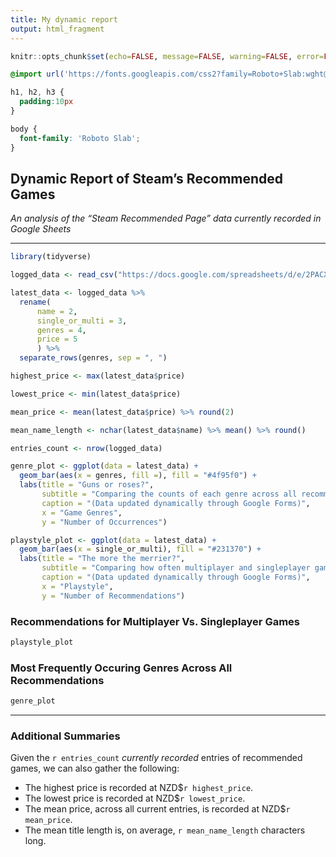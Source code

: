 ```yaml
---
title: My dynamic report
output: html_fragment
---
```


```r
knitr::opts_chunk$set(echo=FALSE, message=FALSE, warning=FALSE, error=FALSE)

```

```css
@import url('https://fonts.googleapis.com/css2?family=Roboto+Slab:wght@100..900&display=swap');

h1, h2, h3 {
  padding:10px
}

body {
  font-family: 'Roboto Slab';
}
```

## Dynamic Report of Steam's Recommended Games

*An analysis of the "Steam Recommended Page" data currently recorded in Google Sheets*

---

```r
library(tidyverse)

logged_data <- read_csv("https://docs.google.com/spreadsheets/d/e/2PACX-1vSNgQgD-2uGRVZMrgSd7WZ8fKjyIfZf-9nLJmLmfoGfkl63MTWI6czrAT56rloVPRysxuMrkLk9__fl/pub?output=csv")

latest_data <- logged_data %>% 
  rename(
      name = 2,
      single_or_multi = 3,
      genres = 4,
      price = 5
      ) %>%
  separate_rows(genres, sep = ", ")

highest_price <- max(latest_data$price)

lowest_price <- min(latest_data$price)

mean_price <- mean(latest_data$price) %>% round(2)

mean_name_length <- nchar(latest_data$name) %>% mean() %>% round()

entries_count <- nrow(logged_data)

genre_plot <- ggplot(data = latest_data) +
  geom_bar(aes(x = genres, fill =), fill = "#4f95f0") +
  labs(title = "Guns or roses?",
       subtitle = "Comparing the counts of each genre across all recommendations",
       caption = "(Data updated dynamically through Google Forms)",
       x = "Game Genres",
       y = "Number of Occurrences")

playstyle_plot <- ggplot(data = latest_data) +
  geom_bar(aes(x = single_or_multi), fill = "#231370") +
  labs(title = "The more the merrier?",
       subtitle = "Comparing how often multiplayer and singleplayer games were each recommended",
       caption = "(Data updated dynamically through Google Forms)",
       x = "Playstyle",
       y = "Number of Recommendations")

```

### Recommendations for Multiplayer Vs. Singleplayer Games

```r
playstyle_plot
```

### Most Frequently Occuring Genres Across All Recommendations

```r
genre_plot
```

---

### Additional Summaries

Given the `r entries_count` *currently recorded* entries of recommended games, we can also
gather the following:

- The highest price is recorded at NZD$`r highest_price`.
- The lowest price is recorded at NZD$`r lowest_price`.
- The mean price, across all current entries, is recorded at NZD$`r mean_price`.
- The mean title length is, on average, `r mean_name_length` characters long.

